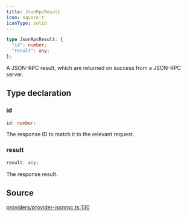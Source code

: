 ```yaml
---
title: JsonRpcResult
icon: square-t
iconType: solid
---
```


```ts
type JsonRpcResult: {
  "id": number;
  "result": any;
};
```

A JSON-RPC result, which are returned on success from a JSON-RPC server.

## Type declaration

### id

```ts
id: number;
```

The response ID to match it to the relevant request.

### result

```ts
result: any;
```

The response result.

## Source

[providers/provider-jsonrpc.ts:130](https://github.com/dominant-strategies/quais.js/blob/265429340b9a59debf8c98d9d1d84e14225d65d8/src/providers/provider-jsonrpc.ts#L130)
